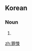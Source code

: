 ==Korean==
{{ko-hanjatab}}

===Noun===
{{ko-noun|hj|hangeul=죄송}}

# {{hanja form of|죄송|[[sorriness]]}}

[[zh:罪悚]]